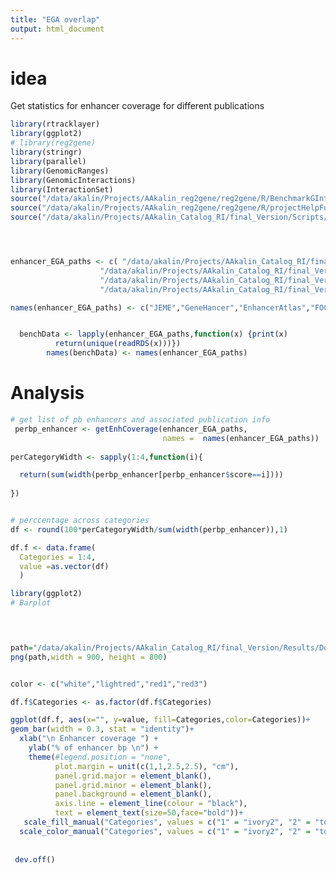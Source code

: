 ```yaml
---
title: "EGA overlap"
output: html_document
---
```


# idea
Get statistics for enhancer coverage for different publications

```r
library(rtracklayer)
library(ggplot2)
# library(reg2gene)
library(stringr)
library(parallel)
library(GenomicRanges)
library(GenomicInteractions)
library(InteractionSet)
source("/data/akalin/Projects/AAkalin_reg2gene/reg2gene/R/BenchmarkGInteractions.R")
source("/data/akalin/Projects/AAkalin_reg2gene/reg2gene/R/projectHelpFunctions.R")
source("/data/akalin/Projects/AAkalin_Catalog_RI/final_Version/Scripts/Downstream/plots/generalPlot_functions.R")




enhancer_EGA_paths <- c( "/data/akalin/Projects/AAkalin_Catalog_RI/final_Version/Data/JEME/downloaded/fANTOM_encoderoadmap_lasso_EN_pooled_processed_GR_forceBYname_19_06_19.rds",
                    "/data/akalin/Projects/AAkalin_Catalog_RI/final_Version/Data/GeneHancer/Fishilevich_2017_GeneHancer_hg19_GInteractions_190606.rds",                                                     
                    "/data/akalin/Projects/AAkalin_Catalog_RI/final_Version/Data/EnhancerAtlas/Processed/GInteractions_EnhancerAtlas_ENSG_addedd_20918_forceByName180930.rds",   
                    "/data/akalin/Projects/AAkalin_Catalog_RI/final_Version/Data/Hait_2017_FOCS/processed/19_06_17_FOCS_pooled_processed_interactions.rds")

names(enhancer_EGA_paths) <- c("JEME","GeneHancer","EnhancerAtlas","FOCS")


  benchData <- lapply(enhancer_EGA_paths,function(x) {print(x)
          return(unique(readRDS(x)))})
        names(benchData) <- names(enhancer_EGA_paths)

```





# Analysis



```r
        
        

# get list of pb enhancers and associated publication info
 perbp_enhancer <- getEnhCoverage(enhancer_EGA_paths,
                                  names =  names(enhancer_EGA_paths))
 
perCategoryWidth <- sapply(1:4,function(i){

  return(sum(width(perbp_enhancer[perbp_enhancer$score==i])))  
  
})


# perccentage across categories
df <- round(100*perCategoryWidth/sum(width(perbp_enhancer)),1)

df.f <- data.frame(
  Categories = 1:4,
  value =as.vector(df)
  )

library(ggplot2)
# Barplot


 

path="/data/akalin/Projects/AAkalin_Catalog_RI/final_Version/Results/Downstream/Plots/figure1_publicationE/fig1Z_Categories_coverage.png"
png(path,width = 900, height = 800)


color <- c("white","lightred","red1","red3")

df.f$Categories <- as.factor(df.f$Categories)

ggplot(df.f, aes(x="", y=value, fill=Categories,color=Categories))+
geom_bar(width = 0.3, stat = "identity")+
  xlab("\n Enhancer coverage ") +
    ylab("% of enhancer bp \n") +
    theme(#legend.position = "none",
          plot.margin = unit(c(1,1,2.5,2.5), "cm"),
          panel.grid.major = element_blank(),
          panel.grid.minor = element_blank(),
          panel.background = element_blank(),
          axis.line = element_line(colour = "black"),
          text = element_text(size=50,face="bold"))+
   scale_fill_manual("Categories", values = c("1" = "ivory2", "2" = "tomato", "3" = "red1","4"="red3"))+
  scale_color_manual("Categories", values = c("1" = "ivory2", "2" = "tomato", "3" = "red1","4"="red3"))
 
 
 dev.off()
 
 
 


 
```


